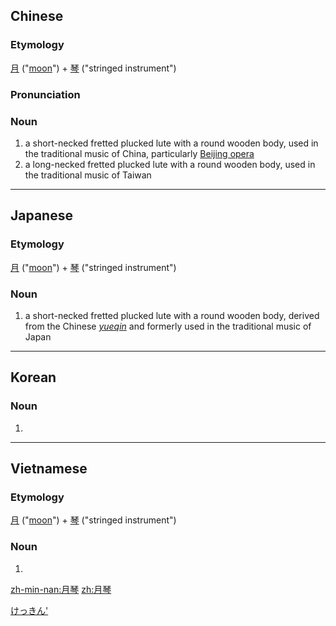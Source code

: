 ==Chinese==
{{zh-forms}}

===Etymology===
[[月]] ("[[moon]]") + [[琴]] ("stringed instrument")

===Pronunciation===
{{zh-pron
|m=yuèqín
|c=jyut6 kam4
|mn=qz:ge̍rh-khîm/tp,xm:ge̍h-khîm/kh,zz:goe̍h-khîm
|cat=n
}}

===Noun===
{{zh-noun}}

# a short-necked fretted plucked lute with a round wooden body, used in the traditional music of China, particularly [[Beijing opera]]
# a long-necked fretted plucked lute with a round wooden body, used in the traditional music of Taiwan

{{zh-cat|Musical instruments}}

----

==Japanese==
{{ja-kanjitab|げつ|k1=げっ|きん|yomi=on}}

===Etymology===
[[月]] ("[[moon]]") + [[琴]] ("stringed instrument")

===Noun===
{{ja-noun|げっきん}}

# a short-necked fretted plucked lute with a round wooden body, derived from the Chinese ''[[yueqin]]'' and formerly used in the traditional music of Japan

[[Category:ja:Musical instruments|けっきん']]

----

==Korean==
{{ko-hanjatab}}

===Noun===
{{ko-noun|hj|hangeul=월금}}

# {{hanja form of|월금|a round-bodied plucked lute with four strings and 13 frets, formerly used in the traditional music of Korea}}

----

==Vietnamese==
{{vi-hantutab|月|琴}}

===Etymology===
[[月]] ("[[moon]]") + [[琴]] ("stringed instrument")

===Noun===
{{vi-hantu}}

# {{han tu form of|nguyệt cầm|[[đàn nguyệt]]}}

{{attention|vi}}

[[zh-min-nan:月琴]]
[[zh:月琴]]
